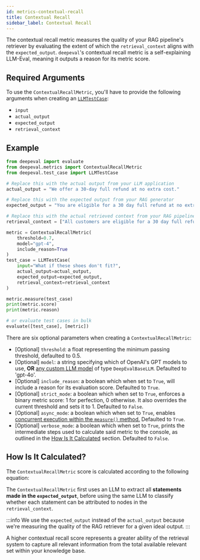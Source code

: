 ```yaml
---
id: metrics-contextual-recall
title: Contextual Recall
sidebar_label: Contextual Recall
---
```



The contextual recall metric measures the quality of your RAG pipeline's retriever by evaluating the extent of which the `retrieval_context` aligns with the `expected_output`. `deepeval`'s contextual recall metric is a self-explaining LLM-Eval, meaning it outputs a reason for its metric score.

## Required Arguments

To use the `ContextualRecallMetric`, you'll have to provide the following arguments when creating an [`LLMTestCase`](/docs/evaluation-test-cases#llm-test-case):

- `input`
- `actual_output`
- `expected_output`
- `retrieval_context`

## Example

```python
from deepeval import evaluate
from deepeval.metrics import ContextualRecallMetric
from deepeval.test_case import LLMTestCase

# Replace this with the actual output from your LLM application
actual_output = "We offer a 30-day full refund at no extra cost."

# Replace this with the expected output from your RAG generator
expected_output = "You are eligible for a 30 day full refund at no extra cost."

# Replace this with the actual retrieved context from your RAG pipeline
retrieval_context = ["All customers are eligible for a 30 day full refund at no extra cost."]

metric = ContextualRecallMetric(
    threshold=0.7,
    model="gpt-4",
    include_reason=True
)
test_case = LLMTestCase(
    input="What if these shoes don't fit?",
    actual_output=actual_output,
    expected_output=expected_output,
    retrieval_context=retrieval_context
)

metric.measure(test_case)
print(metric.score)
print(metric.reason)

# or evaluate test cases in bulk
evaluate([test_case], [metric])
```

There are six optional parameters when creating a `ContextualRecallMetric`:

- [Optional] `threshold`: a float representing the minimum passing threshold, defaulted to 0.5.
- [Optional] `model`: a string specifying which of OpenAI's GPT models to use, **OR** [any custom LLM model](/docs/metrics-introduction#using-a-custom-llm) of type `DeepEvalBaseLLM`. Defaulted to 'gpt-4o'.
- [Optional] `include_reason`: a boolean which when set to `True`, will include a reason for its evaluation score. Defaulted to `True`.
- [Optional] `strict_mode`: a boolean which when set to `True`, enforces a binary metric score: 1 for perfection, 0 otherwise. It also overrides the current threshold and sets it to 1. Defaulted to `False`.
- [Optional] `async_mode`: a boolean which when set to `True`, enables [concurrent execution within the `measure()` method.](/docs/metrics-introduction#measuring-metrics-in-async) Defaulted to `True`.
- [Optional] `verbose_mode`: a boolean which when set to `True`, prints the intermediate steps used to calculate said metric to the console, as outlined in the [How Is It Calculated](#how-is-it-calculated) section. Defaulted to `False`.

## How Is It Calculated?

The `ContextualRecallMetric` score is calculated according to the following equation:

<Equation formula="\text{Contextual Recall} = \frac{\text{Number of Attributable Statements}}{\text{Total Number of Statements}}" />

The `ContextualRecallMetric` first uses an LLM to extract all **statements made in the `expected_output`**, before using the same LLM to classify whether each statement can be attributed to nodes in the `retrieval_context`.

:::info
We use the `expected_output` instead of the `actual_output` because we're measuring the quality of the RAG retriever for a given ideal output.
:::

A higher contextual recall score represents a greater ability of the retrieval system to capture all relevant information from the total available relevant set within your knowledge base.
